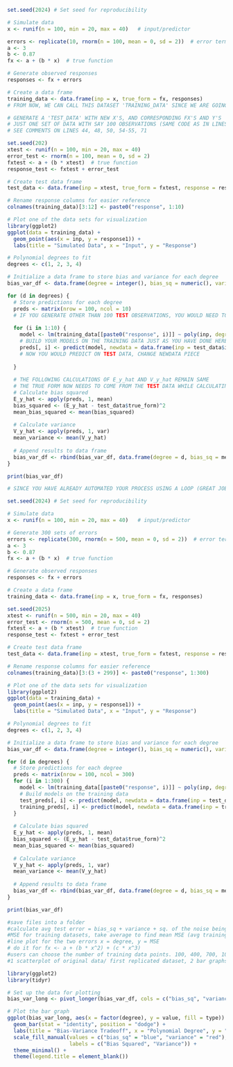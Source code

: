 


```r
set.seed(2024) # Set seed for reproducibility

# Simulate data
x <- runif(n = 100, min = 20, max = 40)   # input/predictor

errors <- replicate(10, rnorm(n = 100, mean = 0, sd = 2))  # error terms
a <- 3
b <- 0.87
fx <- a + (b * x)  # true function

# Generate observed responses
responses <- fx + errors

# Create a data frame
training_data <- data.frame(inp = x, true_form = fx, responses)
# FROM NOW, WE CAN CALL THIS DATASET 'TRAINING_DATA' SINCE WE ARE GOING TO BUILD OUR MODELS BASED ON THESE

# GENERATE A 'TEST_DATA' WITH NEW X'S, AND CORRESPONDING FX'S AND Y'S
# JUST ONE SET OF DATA WITH SAY 100 OBSERVATIONS (SAME CODE AS IN LINES 8-16, EXCEPT YOU WOULD REPLICATE ONLY ONCE, PROBABLY NEED TO USE A DIFFERENT SEED FOR THAT)
# SEE COMMENTS ON LINES 44, 48, 50, 54-55, 71

set.seed(202) 
xtest <- runif(n = 100, min = 20, max = 40)   
error_test <- rnorm(n = 100, mean = 0, sd = 2)
fxtest <- a + (b * xtest)  # true function
response_test <- fxtest + error_test

# Create test data frame
test_data <- data.frame(inp = xtest, true_form = fxtest, response = response_test)

# Rename response columns for easier reference
colnames(training_data)[3:12] <- paste0("response", 1:10)

# Plot one of the data sets for visualization
library(ggplot2)
ggplot(data = training_data) + 
  geom_point(aes(x = inp, y = response1)) +
  labs(title = "Simulated Data", x = "Input", y = "Response")

# Polynomial degrees to fit
degrees <- c(1, 2, 3, 4)

# Initialize a data frame to store bias and variance for each degree
bias_var_df <- data.frame(degree = integer(), bias_sq = numeric(), variance = numeric())

for (d in degrees) {
  # Store predictions for each degree
  preds <- matrix(nrow = 100, ncol = 10)
  # IF YOU GENERATE OTHER THAN 100 TEST OBSERVATIONS, YOU WOULD NEED TO ADJUST THE nrow VALUE
  
  for (i in 1:10) {
    model <- lm(training_data[[paste0("response", i)]] ~ poly(inp, degree = d, raw = TRUE), data = training_data)
    # BUILD YOUR MODELS ON THE TRAINING DATA JUST AS YOU HAVE DONE HERE (NO CHANGES NEEDED)
    preds[, i] <- predict(model, newdata = data.frame(inp = test_data$inp))
    # NOW YOU WOULD PREDICT ON TEST DATA, CHANGE NEWDATA PIECE
    
  }
  
  # THE FOLLOWING CALCULATIONS OF E_y_hat AND V_y_hat REMAIN SAME
  # THE TRUE FORM NOW NEEDS TO COME FROM THE TEST DATA WHILE CALCULATING bias_squared
  # Calculate bias squared
  E_y_hat <- apply(preds, 1, mean)
  bias_squared <- (E_y_hat - test_data$true_form)^2
  mean_bias_squared <- mean(bias_squared)
  
  # Calculate variance
  V_y_hat <- apply(preds, 1, var)
  mean_variance <- mean(V_y_hat)
  
  # Append results to data frame
  bias_var_df <- rbind(bias_var_df, data.frame(degree = d, bias_sq = mean_bias_squared, variance = mean_variance))
}

print(bias_var_df)

# SINCE YOU HAVE ALREADY AUTOMATED YOUR PROCESS USING A LOOP (GREAT JOB WITH THAT), CAN YOU NOW TRY WITH SAY 300 REPLICATED DATASETS INSTEAD OF 10? I WILL LET YOU THINK ABOUT WHAT NEEDS TO CHANGE FOR THAT

```

```r
set.seed(2024) # Set seed for reproducibility

# Simulate data
x <- runif(n = 100, min = 20, max = 40)   # input/predictor

# Generate 300 sets of errors
errors <- replicate(300, rnorm(n = 500, mean = 0, sd = 2))  # error terms
a <- 3
b <- 0.87
fx <- a + (b * x)  # true function

# Generate observed responses
responses <- fx + errors

# Create a data frame
training_data <- data.frame(inp = x, true_form = fx, responses)

set.seed(2025) 
xtest <- runif(n = 500, min = 20, max = 40)   
error_test <- rnorm(n = 500, mean = 0, sd = 2)
fxtest <- a + (b * xtest)  # true function
response_test <- fxtest + error_test

# Create test data frame
test_data <- data.frame(inp = xtest, true_form = fxtest, response = response_test)

# Rename response columns for easier reference
colnames(training_data)[3:(3 + 299)] <- paste0("response", 1:300)

# Plot one of the data sets for visualization
library(ggplot2)
ggplot(data = training_data) + 
  geom_point(aes(x = inp, y = response1)) +
  labs(title = "Simulated Data", x = "Input", y = "Response")

# Polynomial degrees to fit
degrees <- c(1, 2, 3, 4)

# Initialize a data frame to store bias and variance for each degree
bias_var_df <- data.frame(degree = integer(), bias_sq = numeric(), variance = numeric())

for (d in degrees) {
  # Store predictions for each degree
  preds <- matrix(nrow = 100, ncol = 300)
  for (i in 1:300) {
    model <- lm(training_data[[paste0("response", i)]] ~ poly(inp, degree = d, raw = TRUE), data = training_data)
    # Build models on the training data
    test_preds[, i] <- predict(model, newdata = data.frame(inp = test_data$inp))
    training_preds[, i] <- predict(model, newdata = data.frame(inp = training_data$inp))
  }
  
  # Calculate bias squared
  E_y_hat <- apply(preds, 1, mean)
  bias_squared <- (E_y_hat - test_data$true_form)^2
  mean_bias_squared <- mean(bias_squared)
  
  # Calculate variance
  V_y_hat <- apply(preds, 1, var)
  mean_variance <- mean(V_y_hat)
  
  # Append results to data frame
  bias_var_df <- rbind(bias_var_df, data.frame(degree = d, bias_sq = mean_bias_squared, variance = mean_variance))
}

print(bias_var_df)

#save files into a folder
#calculate avg test error = bias_sq + variance + sq. of the noise being used i.e 2
#MSE for training datasets, take average to find mean MSE (avg training error)
#line plot for the two errors x = degree, y = MSE
# do it for fx <- a + (b * x^2) + (c * x^3) 
#users can choose the number of training data points. 100, 400, 700, 1000
#1 scatterplot of original data/ first replicated dataset, 2 bar graphs for bias and variance, line plot with errors with diff colors
```

```r
library(ggplot2)
library(tidyr)

# Set up the data for plotting
bias_var_long <- pivot_longer(bias_var_df, cols = c("bias_sq", "variance"), names_to = "type", values_to = "value")

# Plot the bar graph
ggplot(bias_var_long, aes(x = factor(degree), y = value, fill = type)) + 
  geom_bar(stat = "identity", position = "dodge") +
  labs(title = "Bias-Variance Tradeoff", x = "Polynomial Degree", y = "Value") +
  scale_fill_manual(values = c("bias_sq" = "blue", "variance" = "red"), 
                    labels = c("Bias Squared", "Variance")) +
  theme_minimal() +
  theme(legend.title = element_blank())

```


